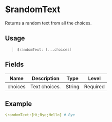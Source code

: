 # $randomText
Returns a random text from all the choices.

## Usage
> `$randomText: [...choices]`

## Fields
| Name    | Description           | Type   | Level    |
| ------- | --------------------- | ------ | -------- |
| choices | Text choices.         | String | Required |

## Example
```yaml
$randomText:[Hi;Bye;Hello] # Bye
```